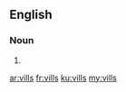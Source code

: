 ==English==

===Noun===
{{head|en|noun plural form}}

# {{plural of|vill|lang=en}}

[[ar:vills]]
[[fr:vills]]
[[ku:vills]]
[[my:vills]]